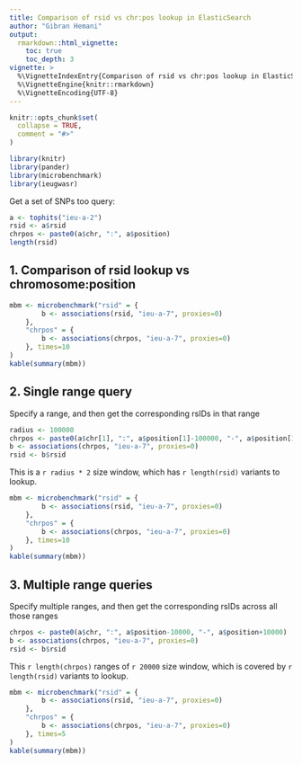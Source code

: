 ```yaml
---
title: Comparison of rsid vs chr:pos lookup in ElasticSearch
author: "Gibran Hemani"
output:
  rmarkdown::html_vignette:
    toc: true
    toc_depth: 3
vignette: >
  %\VignetteIndexEntry{Comparison of rsid vs chr:pos lookup in ElasticSearch}
  %\VignetteEngine{knitr::rmarkdown}
  %\VignetteEncoding{UTF-8}
---
```


```r
knitr::opts_chunk$set(
  collapse = TRUE,
  comment = "#>"
)
```

```r
library(knitr)
library(pander)
library(microbenchmark)
library(ieugwasr)
```

Get a set of SNPs too query:

```r
a <- tophits("ieu-a-2")
rsid <- a$rsid
chrpos <- paste0(a$chr, ":", a$position)
length(rsid)
```

## 1. Comparison of rsid lookup vs chromosome:position

```r
mbm <- microbenchmark("rsid" = {
		b <- associations(rsid, "ieu-a-7", proxies=0)
	},
	"chrpos" = {
		b <- associations(chrpos, "ieu-a-7", proxies=0)
	}, times=10
)
kable(summary(mbm))
```


## 2. Single range query

Specify a range, and then get the corresponding rsIDs in that range

```r
radius <- 100000
chrpos <- paste0(a$chr[1], ":", a$position[1]-100000, "-", a$position[1]+100000)
b <- associations(chrpos, "ieu-a-7", proxies=0)
rsid <- b$rsid
```

This is a `r radius * 2` size window, which has `r length(rsid)` variants to lookup.

```r
mbm <- microbenchmark("rsid" = {
		b <- associations(rsid, "ieu-a-7", proxies=0)
	},
	"chrpos" = {
		b <- associations(chrpos, "ieu-a-7", proxies=0)
	}, times=10
)
kable(summary(mbm))
```


## 3. Multiple range queries

Specify multiple ranges, and then get the corresponding rsIDs across all those ranges

```r
chrpos <- paste0(a$chr, ":", a$position-10000, "-", a$position+10000)
b <- associations(chrpos, "ieu-a-7", proxies=0)
rsid <- b$rsid
```

This `r length(chrpos)` ranges of `r 20000` size window, which is covered by `r length(rsid)` variants to lookup.


```r
mbm <- microbenchmark("rsid" = {
		b <- associations(rsid, "ieu-a-7", proxies=0)
	},
	"chrpos" = {
		b <- associations(chrpos, "ieu-a-7", proxies=0)
	}, times=5
)
kable(summary(mbm))
```
